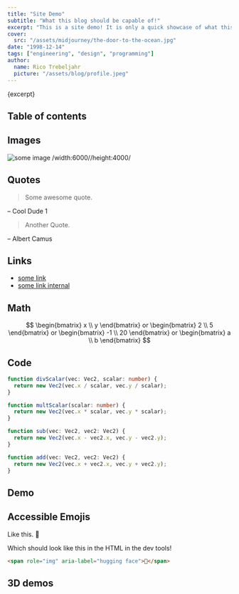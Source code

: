 ```yaml
---
title: "Site Demo"
subtitle: "What this blog should be capable of!"
excerpt: "This is a site demo! It is only a quick showcase of what this blog can do, to test when refactoring that all the bits and pieces still work and also to show how flexible markdown setups with MDX are! Maybe, I'll write a writeup on how this blog works..."
cover:
  src: "/assets/midjourney/the-door-to-the-ocean.jpg"
date: "1998-12-14"
tags: ["engineering", "design", "programming"]
author:
  name: Rico Trebeljahr
  picture: "/assets/blog/profile.jpeg"
---
```


<p>{excerpt}</p>

## Table of contents

## Images

![some image /width:6000//height:4000/](/assets/newsletter/5.jpg)

## Quotes

> Some awesome quote.

– Cool Dude 1

> Another Quote.

– Albert Camus

## Links

- [some link](https://www.google.com)
- [some link internal](/booknotes/tao-te-ching)

## Math

$$
\begin{bmatrix}
   x \\
   y
\end{bmatrix}
or 
\begin{bmatrix}
   2 \\
   5
\end{bmatrix}
or
\begin{bmatrix}
   -1 \\
   20
\end{bmatrix}
or 
\begin{bmatrix}
   a \\
   b
\end{bmatrix}
$$

## Code

```typescript
function divScalar(vec: Vec2, scalar: number) {
  return new Vec2(vec.x / scalar, vec.y / scalar);
}

function multScalar(scalar: number) {
  return new Vec2(vec.x * scalar, vec.y * scalar);
}

function sub(vec: Vec2, vec2: Vec2) {
  return new Vec2(vec.x - vec2.x, vec.y - vec2.y);
}

function add(vec: Vec2, vec2: Vec2) {
  return new Vec2(vec.x + vec2.x, vec.y + vec2.y);
}
```

## Demo


<UnitVectorDemo />

## Accessible Emojis

Like this. 🤗 

Which should look like this in the HTML in the dev tools!

```html
<span role="img" aria-label="hugging face">🤗</span>
```

## 3D demos


<ThreeFiberDemo />